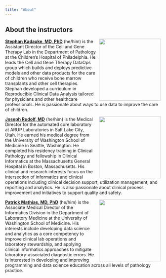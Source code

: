 ```yaml
---
title: "About"
---
```


## About the instructors

![](images/stephan-circle.png){style="float:right;padding: 0 0 0 10px;" fig-alt="Headshot of Stephan Kadauke" width="200"}

[**Stephan Kadauke, MD, PhD**](https://www.linkedin.com/in/skadauke/) (he/him) is the Assistant Director of the Cell and Gene Therapy Lab in the Department of Pathology at the Children's Hospital of Philadelphia. He leads the Cell and Gene Therapy DataOps group which builds and deploys predictive models and other data products for the care of children who receive bone marrow transplants and other cell therapies. Stephan developed a curriculum in Reproducible Clinical Data Analysis tailored for physicians and other healthcare professionals. He is passionate about ways to use data to improve the care of children.

![](images/joe-circle.png){style="float:right;padding: 0 0 0 10px;" fig-alt="Headshot of Joseph Rudolf" width="200"}

[**Joseph Rudolf, MD**](https://healthcare.utah.edu/fad/mddetail.php?physicianID=u6005682&name=joseph-w-rudolf) (he/him) is the Medical Director for the automated core laboratory at ARUP Laboratories in Salt Lake City, Utah. He earned his medical degree from the University of Washington School of Medicine in Seattle, Washington. He completed his residency training in Clinical Pathology and fellowship in Clinical Informatics at the Massachusetts General Hospital in Boston, Massachusetts. His clinical and research interests focus on the intersection of informatics and clinical operations including clinical decision support, utilization management, and reporting and analytics. He is also passionate about clinical process improvement and initiatives to support quality and safety.

![](images/patrick-circle.png){style="float:right;padding: 0 0 0 10px;" fig-alt="Headshot of Patrick Mathias" width="200"}

[**Patrick Mathias, MD, PhD**](https://dlmp.uw.edu/faculty/mathias) (he/him) is the Associate Medical Director of the Informatics Division in the Department of Laboratory Medicine at the University of Washington School of Medicine. His interests include developing data science and analytics as a core competency to improve clinical lab operations and laboratory stewardship, and applying clinical informatics approaches to mitigate laboratory-associated diagnostic errors. He is interested in developing and improving programming and data science education across all levels of pathology practice.
